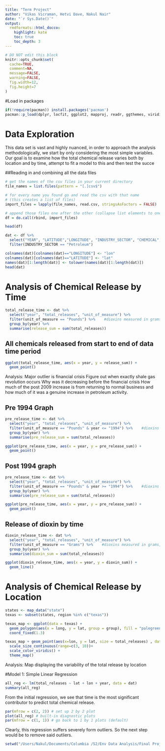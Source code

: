 ```yaml
---
title: "Term Project"
author: "Vikas Vicraman, Hetvi Dave, Nakul Nair"
date: "`r Sys.Date()`"
output:
  rmdformats::html_docco:
    highlight: kate
    toc: true
    toc_depth: 3
---
```


```r
# DO NOT edit this block
knitr::opts_chunk$set(
  cache=TRUE,
  comment=NA,
  message=FALSE,
  warning=FALSE,
  fig.width=12,
  fig.height=7
)
```

#Load in packages
```r
if(!require(pacman)) install.packages('pacman')
pacman::p_load(dplyr, locfit, ggplot2, mapproj, readr, ggthemes, viridis, reshape2, cowplot, gstat, sp, automap, data.table, lubridate)
```

# Data Exploration

This data set is vast and highly nuanced, in order to approach the analysis methodologically, we start by only considering the most simple variables. Our goal is to examine how the total chemical release varies both by location and by time, attempt to fit a model to this and then test the succe

##Reading in and combining all the data files
```r
# get the names of the csv files in your current directory
file_names = list.files(pattern = "[.]csv$")  

# for every name you found go and read the csv with that name 
# (this creates a list of files)
import_files = lapply(file_names, read.csv, stringsAsFactors = FALSE)

# append those files one after the other (collapse list elements to one dataset) and save it as d
df = do.call(rbind, import_files)

```

```r
head(df)
```


```r
dat <- df %>%
  select("YEAR", "LATITUDE","LONGITUDE", "INDUSTRY_SECTOR", "CHEMICAL", "CARCINOGEN", "TOTAL_RELEASES", "UNIT_OF_MEASURE", "CLASSIFICATION") %>%
  filter(INDUSTRY_SECTOR == "Petroleum")

colnames(dat)[colnames(dat)=="LONGITUDE"] <- "lon"
colnames(dat)[colnames(dat)=="LATITUDE"] <- "lat"
names(dat)[1:length(dat)] <- tolower(names(dat)[1:length(dat)])
head(dat)
```

# Analysis of Chemical Release by Time
```r
total_release_time <- dat %>%
  select("year", "total_releases", "unit_of_measure") %>%
  filter(unit_of_measure == "Pounds") %>%    #dioxins measured in grams, excluding these
  group_by(year) %>%
  summarise(release_sum = sum(total_releases))

```

## All chemicals released from start to end of data time period
```r
ggplot(total_release_time, aes(x = year, y = release_sum)) +
  geom_point()
```
Analysis: Major outlier is financial crisis
Figure out when exactly shale gas revolution occurs
Why was it decreasing before the financial crisis
How much of the post 2009 increase is from returning to normal business and how much of it was a genuine increase in petroleum activity.

## Pre 1994 Graph

```r
pre_release_time <- dat %>%
  select("year", "total_releases", "unit_of_measure") %>%
  filter(unit_of_measure == "Pounds" & year <= "1994") %>%    #dioxins measured in grams, excluding these
  group_by(year) %>%
  summarise(pre_release_sum = sum(total_releases))

ggplot(pre_release_time, aes(x = year, y = pre_release_sum)) +
  geom_point()

```

## Post 1994 graph
```r
pre_release_time <- dat %>%
  select("year", "total_releases", "unit_of_measure") %>%
  filter(unit_of_measure == "Pounds" & year >= "1994") %>%    #dioxins measured in grams, excluding these
  group_by(year) %>%
  summarise(pre_release_sum = sum(total_releases))

ggplot(pre_release_time, aes(x = year, y = pre_release_sum)) +
  geom_point()

```

## Release of dioxin by time
```r
dioxin_release_time <- dat %>%
  select("year", "total_releases", "unit_of_measure") %>%
  filter(unit_of_measure == "Grams") %>%    #dioxins measured in grams, excluding these
  group_by(year) %>%
  summarise(dioxin_sum = sum(total_releases))

ggplot(dioxin_release_time, aes(x = year, y = dioxin_sum)) +
  geom_line()
```


# Analysis of Chemical Release by Location

```r
states <- map_data("state") 
texas <- subset(states, region %in% c("texas"))

texas_map <- ggplot(data = texas) + 
  geom_polygon(aes(x = long, y = lat, group = group), fill = "palegreen", color = "black") + 
  coord_fixed(1.3)
```


```r
texas_map + geom_point(aes(x=lon, y = lat, size = total_releases) , data = dat) + 
  scale_size_continuous(range=c(3, 10))+ 
  scale_color_viridis() +
  theme_map()
```
Analysis: Map displaying the variability of the total release by location


#Model 1: Simple Linear Regression

```r
all_reg <- lm(total_releases ~ lat + lon + year, data = dat)
summary(all_reg)
```
From the initial regression, we see that time is the most significant contributor to predict total chemical release.


```r
par(mfrow = c(2, 2)) # set up 2 by 2 plot
plot(all_reg) # built-in diagnostic plots
par(mfrow = c(1, 1)) # go back to 1 by 1 plots (default)

```
Clearly, this regression suffers severely form outliers. So the next step would be to remove said outliers.

```r
setwd("/Users/Nakul/Documents/Columbia /S2/Env Data Analysis/Final Project/toxicEnvt/")

```

